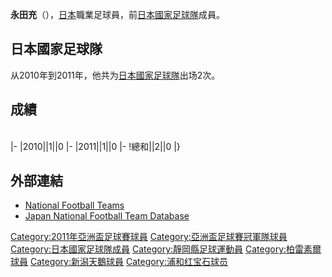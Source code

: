 {{noteta|G1=足球}}
{{Infobox football biography
|name=永田充
|image=[[File:Mitsuru_Nagata_Albirex_Niigata.jpg|150px]]
|fullname=永田充
|birth_date={{Birth date and age|1983|4|6}}
|cityofbirth=[[静岡縣|静岡縣]]
|countryofbirth=[[日本|日本]]
|height=
|position=[[後衛_(足球)|後衛]]
|currentclub=[[浦和紅鑽|浦和紅鑽]]
|years=2002-2005<br/>2006-2010<br/>2011-
|clubs=[[柏雷素爾|柏雷素爾]]<br/>[[新潟天鵝|新潟天鵝]]<br/>[[浦和紅鑽|浦和紅鑽]]
|caps(goals)=
|nationalyears=2010-2011
|nationalteam=[[日本國家足球隊|日本]]
|nationalcaps(goals)=2 (0)
}}
'''永田充'''（{{bd|1983年|4月6日||}}），[[日本|日本]]職業足球員，前[[日本國家足球隊|日本國家足球隊]]成員。

==日本國家足球隊==
从2010年到2011年，他共为[[日本國家足球隊|日本國家足球隊]]出场2次。

==成績==
{{noteta|G1=足球}}<br>{{Football player national team statistics|JPN}}
|-
|2010||1||0
|-
|2011||1||0
|-
!總和||2||0
|}

==外部連結==
{{Reflist}}
*[http://www.national-football-teams.com/v2/player.php?id=42507 National Football Teams] {{Wayback|url=http://www.national-football-teams.com/v2/player.php?id=42507 |date=20121018033950 }}
*[https://web.archive.org/web/20160319074454/http://www.japannationalfootballteam.com/en/players/nagata_mitsuru.html Japan National Football Team Database]

{{2003年世界青年錦標賽日本参赛名单}}
{{2011年亚洲杯足球赛日本参赛名单}}

{{DEFAULTSORT:Nagata, Mitsuru}}
[[Category:2011年亞洲盃足球賽球員|Category:2011年亞洲盃足球賽球員]]
[[Category:亞洲盃足球賽冠軍隊球員|Category:亞洲盃足球賽冠軍隊球員]]
[[Category:日本國家足球隊成員|Category:日本國家足球隊成員]]
[[Category:靜岡縣足球運動員|Category:靜岡縣足球運動員]]
[[Category:柏雷素爾球員|Category:柏雷素爾球員]]
[[Category:新潟天鵝球員|Category:新潟天鵝球員]]
[[Category:浦和红宝石球员|Category:浦和红宝石球员]]

{{Japan-sport-bio-stub}}
{{Soccer-player-stub}}